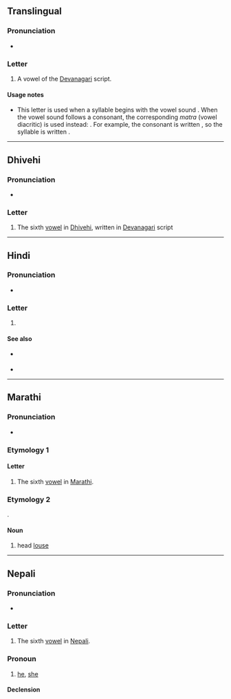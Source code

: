 {{character info}}
==Translingual==

===Pronunciation===
* {{IPA|mul|/uː/}}

===Letter===
{{mul-Deva|ū}}

# A vowel of the [[Devanagari]] script.

====Usage notes====
* This letter is used when a syllable begins with the vowel sound {{IPAchar|/uː/|lang=mul}}. When the vowel sound follows a consonant, the corresponding ''matra'' (vowel diacritic) is used instead: {{m|mul|&#x0942;|sc=Deva}}. For example, the consonant {{IPAchar|/k/|lang=mul}} is written {{m|mul|क|sc=Deva}}, so the syllable {{IPAchar|/kuː/|lang=mul}} is written {{m|mul||कू|sc=Deva}}.

----

==Dhivehi==

===Pronunciation===
* {{IPA|dv|[uː]}}

===Letter===
{{head|dv|letter|tr=ū}}

# The sixth [[vowel]] in [[Dhivehi]], written in [[Devanagari]] script

----

==Hindi==

===Pronunciation===
* {{IPA|hi|/uː/}}

===Letter===
{{head|hi|letter}}

# {{n-g|the sixth [[vowel]] in [[Hindi]]}}

====See also====
* {{sense|matra}} {{l|hi|ू}}
* {{list:Devanagari script letters/hi}}

----

==Marathi==

===Pronunciation===
* {{mr-IPA}}

===Etymology 1===

====Letter====
{{head|mr|letter}}

# The sixth [[vowel]] in [[Marathi]].

===Etymology 2===
{{inh+|mr|sa|यूका}}.

====Noun====
{{mr-noun|g=f|p=उवा}}

# head [[louse]]

{{topics|mr|Insects}}

----

==Nepali==

===Pronunciation===
* {{ne-IPA}}

===Letter===
{{head|ne|letter}}

# The sixth [[vowel]] in [[Nepali]].

===Pronoun===
{{ne-pronoun}}

# [[he]], [[she]] {{gloss|animate third-person singular pronoun, low/mid respect}}

====Declension====
{{ne-decl-pron}}